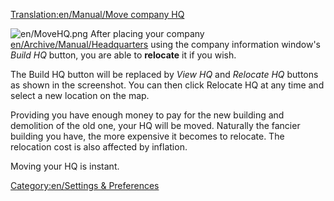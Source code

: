 [[Translation:en/Manual/Move company HQ]]


[[File:en/MoveHQ.png|right]]
After placing your company [[en/Archive/Manual/Headquarters]] using the company information window's ''Build HQ'' button, you are able to '''relocate''' it if you wish. 

The Build HQ button will be replaced by ''View HQ'' and ''Relocate HQ'' buttons as shown in the screenshot.  You can then click Relocate HQ at any time and select a new location on the map.  

Providing you have enough money to pay for the new building and demolition of the old one, your HQ will be moved.  Naturally the fancier building you have, the more expensive it becomes to relocate.  The relocation cost is also affected by inflation.

Moving your HQ is instant.

[[Category:en/Settings & Preferences]]